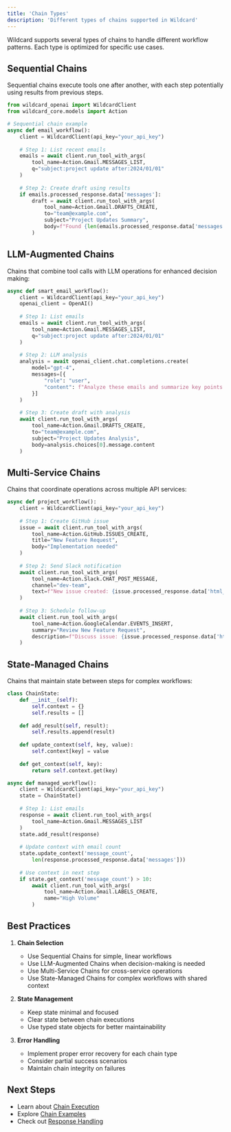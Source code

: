 ```yaml
---
title: 'Chain Types'
description: 'Different types of chains supported in Wildcard'
---
```


Wildcard supports several types of chains to handle different workflow patterns. Each type is optimized for specific use cases.

## Sequential Chains

Sequential chains execute tools one after another, with each step potentially using results from previous steps.

```python
from wildcard_openai import WildcardClient
from wildcard_core.models import Action

# Sequential chain example
async def email_workflow():
    client = WildcardClient(api_key="your_api_key")
    
    # Step 1: List recent emails
    emails = await client.run_tool_with_args(
        tool_name=Action.Gmail.MESSAGES_LIST,
        q="subject:project update after:2024/01/01"
    )
    
    # Step 2: Create draft using results
    if emails.processed_response.data['messages']:
        draft = await client.run_tool_with_args(
            tool_name=Action.Gmail.DRAFTS_CREATE,
            to="team@example.com",
            subject="Project Updates Summary",
            body=f"Found {len(emails.processed_response.data['messages'])} updates"
        )
```

## LLM-Augmented Chains

Chains that combine tool calls with LLM operations for enhanced decision making:

```python
async def smart_email_workflow():
    client = WildcardClient(api_key="your_api_key")
    openai_client = OpenAI()
    
    # Step 1: List emails
    emails = await client.run_tool_with_args(
        tool_name=Action.Gmail.MESSAGES_LIST,
        q="subject:project update after:2024/01/01"
    )
    
    # Step 2: LLM analysis
    analysis = await openai_client.chat.completions.create(
        model="gpt-4",
        messages=[{
            "role": "user",
            "content": f"Analyze these emails and summarize key points: {emails.processed_response.data}"
        }]
    )
    
    # Step 3: Create draft with analysis
    await client.run_tool_with_args(
        tool_name=Action.Gmail.DRAFTS_CREATE,
        to="team@example.com",
        subject="Project Updates Analysis",
        body=analysis.choices[0].message.content
    )
```

## Multi-Service Chains

Chains that coordinate operations across multiple API services:

```python
async def project_workflow():
    client = WildcardClient(api_key="your_api_key")
    
    # Step 1: Create GitHub issue
    issue = await client.run_tool_with_args(
        tool_name=Action.GitHub.ISSUES_CREATE,
        title="New Feature Request",
        body="Implementation needed"
    )
    
    # Step 2: Send Slack notification
    await client.run_tool_with_args(
        tool_name=Action.Slack.CHAT_POST_MESSAGE,
        channel="dev-team",
        text=f"New issue created: {issue.processed_response.data['html_url']}"
    )
    
    # Step 3: Schedule follow-up
    await client.run_tool_with_args(
        tool_name=Action.GoogleCalendar.EVENTS_INSERT,
        summary="Review New Feature Request",
        description=f"Discuss issue: {issue.processed_response.data['html_url']}"
    )
```

## State-Managed Chains

Chains that maintain state between steps for complex workflows:

```python
class ChainState:
    def __init__(self):
        self.context = {}
        self.results = []
    
    def add_result(self, result):
        self.results.append(result)
    
    def update_context(self, key, value):
        self.context[key] = value
    
    def get_context(self, key):
        return self.context.get(key)

async def managed_workflow():
    client = WildcardClient(api_key="your_api_key")
    state = ChainState()
    
    # Step 1: List emails
    response = await client.run_tool_with_args(
        tool_name=Action.Gmail.MESSAGES_LIST
    )
    state.add_result(response)
    
    # Update context with email count
    state.update_context('message_count', 
        len(response.processed_response.data['messages']))
    
    # Use context in next step
    if state.get_context('message_count') > 10:
        await client.run_tool_with_args(
            tool_name=Action.Gmail.LABELS_CREATE,
            name="High Volume"
        )
```

## Best Practices

1. **Chain Selection**
   - Use Sequential Chains for simple, linear workflows
   - Use LLM-Augmented Chains when decision-making is needed
   - Use Multi-Service Chains for cross-service operations
   - Use State-Managed Chains for complex workflows with shared context

2. **State Management**
   - Keep state minimal and focused
   - Clear state between chain executions
   - Use typed state objects for better maintainability

3. **Error Handling**
   - Implement proper error recovery for each chain type
   - Consider partial success scenarios
   - Maintain chain integrity on failures

## Next Steps

- Learn about [Chain Execution](/chains/chain-execution)
- Explore [Chain Examples](/chains/chain-examples)
- Check out [Response Handling](/core/processed-response) 